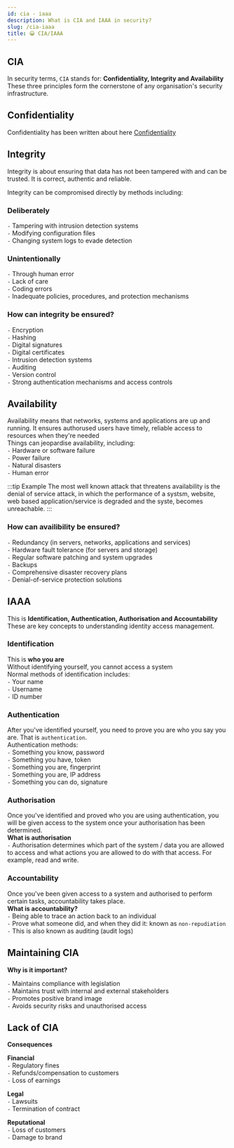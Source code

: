 ```yaml
---
id: cia - iaaa
description: What is CIA and IAAA in security?
slug: /cia-iaaa
title: 😀 CIA/IAAA
---
```


## CIA
In security terms, `CIA` stands for: **Confidentiality, Integrity and Availability** <br />
These three principles form the cornerstone of any organisation's security infrastructure.

## Confidentiality

Confidentiality has been written about here [Confidentiality](/test "pageRef")

## Integrity
Integrity is about ensuring that data has not been tampered with and can be trusted. It is correct, authentic and reliable.

Integrity can be compromised directly by methods including:

### Deliberately
`-` Tampering with intrusion detection systems <br />
`-` Modifying configuration files <br />
`-` Changing system logs to evade detection <br />

### Unintentionally
`-` Through human error <br />
`-` Lack of care <br />
`-` Coding errors <br />
`-` Inadequate policies, procedures, and protection mechanisms <br />

### How can integrity be ensured?
`-` Encryption <br />
`-` Hashing <br />
`-` Digital signatures <br />
`-` Digital certificates <br />
`-` Intrusion detection systems <br />
`-` Auditing <br />
`-` Version control <br />
`-`  Strong authentication mechanisms and access controls <br />

## Availability
Availability means that networks, systems and applications are up and running. It ensures authorused users have timely, reliable access to resources when they're needed <br />
Things can jeopardise availability, including: <br />
`-` Hardware or software failure <br />
`-` Power failure <br />
`-` Natural disasters <br />
`-` Human error <br />

:::tip Example
The most well known attack that threatens availability is the denial of service attack, in which the performance of a systsm, website, web based application/service is degraded and the syste, becomes unreachable. 
:::

### How can availibility be ensured?
`-` Redundancy (in servers, networks, applications and services) <br />
`-` Hardware fault tolerance (for servers and storage) <br />
`-` Regular software patching and system upgrades <br />
`-` Backups <br />
`-` Comprehensive disaster recovery plans <br />
`-` Denial-of-service protection solutions <br />

## IAAA
This is **Identification, Authentication, Authorisation and Accountability** <br />
These are key concepts to understanding identity access management.

### Identification
This is **who you are** <br />
Without identifying yourself, you cannot access a system <br />
Normal methods of identification includes: <br />
`-` Your name <br />
`-` Username <br />
`-` ID number <br />

### Authentication
After you've identified yourself, you need to prove you are who you say you are. That is `authentication`. <br />
Authentication methods: <br />
` - ` Something you know, password <br />
` - ` Something you have, token <br />
` - ` Something you are, fingerprint <br />
` - ` Something you are, IP address <br />
` - ` Something you can do, signature <br />


### Authorisation
Once you've identified and proved who you are using authentication, you will be given access to the system once your authorisation has been determined. <br />
**What is authorisation** <br />
` - `  Authorisation determines which part of the system / data you are allowed to access and what actions you are allowed to do with that access. For example, read and write. <br />

### Accountability
Once you've been given access to a system and authorised to perform certain tasks, accountability takes place. <br />
**What is accountability?** <br />
` - ` Being able to trace an action back to an individual <br />
` - ` Prove what someone did, and when they did it: known as `non-repudiation` <br />
` - ` This is also known as auditing (audit logs)


## Maintaining CIA

**Why is it important?**

` - ` Maintains compliance with legislation <br />
` - ` Maintains trust with internal and external stakeholders <br />
` - ` Promotes positive brand image <br />
` - ` Avoids security risks and unauthorised access <br />

## Lack of CIA

**Consequences** <br />

**Financial** <br />
` - ` Regulatory fines <br />
` - ` Refunds/compensation to customers <br />
` - ` Loss of earnings <br />

**Legal** <br />
` - ` Lawsuits <br />
` - ` Termination of contract <br />

**Reputational** <br />
` - ` Loss of customers <br />
` - ` Damage to brand <br />
